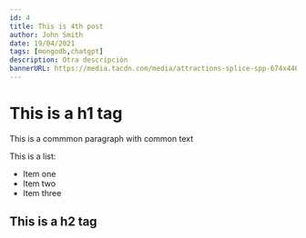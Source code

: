 ```yaml
---
id: 4
title: This is 4th post
author: John Smith
date: 19/04/2021
tags: [mongodb,chatgpt]
description: Otra descripciòn
bannerURL: https://media.tacdn.com/media/attractions-splice-spp-674x446/07/bd/6f/17.jpg
---
```

# This is a h1 tag 

This is a commmon paragraph with common text

This is a list:

- Item one
- Item two 
- Item three

## This is a h2 tag